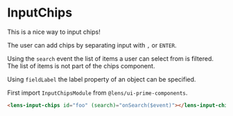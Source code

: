 
<Meta 
    title={meta.title}
    component={meta.component}
    decorators={meta.decorators}
    argTypes={meta.argTypes} />

# InputChips

This is a nice way to input chips!

The user can add chips by separating input with `,` or `ENTER`.

Using the `search` event the list of items a user can select from is filtered. The list of items is not part of the chips component.

Using `fieldLabel` the label property of an object can be specified.

<Story story={Default} />

First import `InputChipsModule` from `@lens/ui-prime-components`.

```html
<lens-input-chips id="foo" (search)="onSearch($event)"></lens-input-chips>
```
